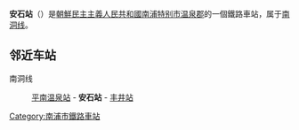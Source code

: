 {{unreferenced|time=2015-01-14T06:25:07+00:00}}
{{朝鮮半島車站資訊
|公司色 = blue
|文字色 = 
|站名 = 安石站
|圖片 = 
|pxl = 
|圖片說明 =
|前一站 = [[平南温泉站|平南温泉]]
|前一站距離 = 
|後一站距離 = 
|後一站 = [[丰井站|丰井]]
|所屬路線 = [[南洞线|南洞线]]
|距離 = 
|起點站 = [[平南温泉站|平南温泉]]
|諺文 = 안석역
|朝鮮漢字 = 安石驛
|文觀部式 = Anseok-yeok
|馬-賴式 = Ansŏk-yŏk
|副站名 = 
|車站編號 = 
|停站路線數 = 
|所屬公司 = [[朝鮮民主主義人民共和國鐵道省|朝鮮民主主義人民共和國鐵道省]]
|所在地 =[[南浦特别市|南浦特别市]][[温泉郡_(南浦特别市)|温泉郡]]
|車站構造 = 地面车站
|月台配置 = 
|啟用年月日 =
|廢站年月日 = 
|上下車人次 = 
|統計年度 = 
|轉車 = 
|備註 = 
|全寬備註 = 
}}

'''安石站'''（{{lang-ko|안석역}}）是[[朝鮮民主主義人民共和國|朝鮮民主主義人民共和國]][[南浦特别市|南浦特别市]][[温泉郡_(南浦特别市)|温泉郡]]的一個鐵路車站，属于[[南洞线|南洞线]]。

==邻近车站==
南洞线
:[[平南温泉站|平南温泉站]] - '''安石站''' - [[丰井站|丰井站]]

{{朝鲜铁路小作品}}

{{南洞线}}

[[Category:南浦市鐵路車站|Category:南浦市鐵路車站]]